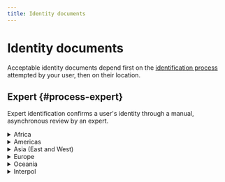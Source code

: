 ```yaml
---
title: Identity documents
---
```


# Identity documents

Acceptable identity documents depend first on the [identification process](../../../topics/users/identifications/index.mdx) attempted by your user, then on their location.

## Expert {#process-expert}

Expert identification confirms a user's identity through a manual, asynchronous review by an expert.

<details>
  <summary>Africa</summary>
  <div>
    <p>✓ Passports are accepted for all countries in Africa.<br />☒ Drivers licenses and residence permits aren't accepted for any country in Africa.</p>
    <table>
    <tr>
        <th>Country</th>
        <th>Identity card</th>
        <th>Passport</th>
    </tr>
    <tr>
        <td>🇩🇿 Algeria</td>
        <td>✓ Identity card</td>
        <td>✓ Passport</td>
    </tr>
    <tr>
        <td>🇦🇴 Angola</td>
        <td></td>
        <td>✓ Passport</td>
    </tr>
    <tr>
        <td>🇧🇯 Benin</td>
        <td></td>
        <td>✓ Passport</td>
    </tr>
    <tr>
        <td>🇧🇼 Botswana</td>
        <td>✓ Identity card</td>
        <td>✓ Passport</td>
    </tr>
    <tr>
        <td>🇧🇫 Burkina Faso</td>
        <td>✓ Identity card</td>
        <td>✓ Passport</td>
    </tr>
    <tr>
        <td>🇧🇮 Burundi</td>
        <td></td>
        <td>✓ Passport</td>
    </tr>
    <tr>
        <td>🇨🇻 Cabo Verde</td>
        <td>✓ Identity card</td>
        <td>✓ Passport</td>
    </tr>
    <tr>
        <td>🇨🇲 Cameroon</td>
        <td>✓ Identity card</td>
        <td>✓ Passport</td>
    </tr>
    <tr>
        <td>🇨🇫 Central African Republic</td>
        <td></td>
        <td>✓ Passport</td>
    </tr>
    <tr>
        <td>🇹🇩 Chad</td>
        <td>✓ Identity card</td>
        <td>✓ Passport</td>
    </tr>
    <tr>
        <td>🇰🇲 Comoros</td>
        <td>✓ Identity card</td>
        <td>✓ Passport</td>
    </tr>
    <tr>
        <td>🇨🇬 Congo</td>
        <td></td>
        <td>✓ Passport</td>
    </tr>
    <tr>
        <td>🇨🇩 Congo, Democratic Republic of the</td>
        <td></td>
        <td>✓ Passport</td>
    </tr>
    <tr>
        <td>🇨🇮 Côte d'Ivoire</td>
        <td>✓ Identity card</td>
        <td>✓ Passport</td>
    </tr>
    <tr>
        <td>🇩🇯 Djibouti</td>
        <td></td>
        <td>✓ Passport</td>
    </tr>
    <tr>
        <td>🇪🇬 Egypt</td>
        <td>✓ Identity card</td>
        <td>✓ Passport</td>
    </tr>
    <tr>
        <td>🇬🇶 Equatorial Guinea</td>
        <td></td>
        <td>✓ Passport</td>
    </tr>
    <tr>
        <td>🇪🇷 Eritrea</td>
        <td>✓ Identity card</td>
        <td>✓ Passport</td>
    </tr>
    <tr>
        <td>🇸🇿 Eswatini</td>
        <td></td>
        <td>✓ Passport</td>
    </tr>
    <tr>
        <td>🇪🇹 Ethiopia</td>
        <td>✓ Identity card</td>
        <td>✓ Passport</td>
    </tr>
    <tr>
        <td>🇬🇦 Gabon</td>
        <td>✓ Identity card</td>
        <td>✓ Passport</td>
    </tr>
    <tr>
        <td>🇬🇲 Gambia</td>
        <td></td>
        <td>✓ Passport</td>
    </tr>
    <tr>
        <td>🇬🇭 Ghana</td>
        <td>✓ Identity card</td>
        <td>✓ Passport</td>
    </tr>
    <tr>
        <td>🇬🇳 Guinea</td>
        <td>✓ Identity card</td>
        <td>✓ Passport</td>
    </tr>
    <tr>
        <td>🇬🇼 Guinea-Bissau</td>
        <td>✓ Identity card</td>
        <td>✓ Passport</td>
    </tr>
    <tr>
        <td>🇰🇪 Kenya</td>
        <td>✓ Identity card</td>
        <td>✓ Passport</td>
    </tr>
    <tr>
        <td>🇱🇸 Lesotho</td>
        <td>✓ Identity card</td>
        <td>✓ Passport</td>
    </tr>
    <tr>
        <td>🇱🇾 Libya</td>
        <td></td>
        <td>✓ Passport</td>
    </tr>
    <tr>
        <td>🇲🇬 Madagascar</td>
        <td></td>
        <td>✓ Passport</td>
    </tr>
    <tr>
        <td>🇲🇼 Malawi</td>
        <td>✓ Identity card</td>
        <td>✓ Passport</td>
    </tr>
    <tr>
        <td>🇲🇱 Mali</td>
        <td></td>
        <td>✓ Passport</td>
    </tr>
    <tr>
        <td>🇲🇷 Mauritania</td>
        <td></td>
        <td>✓ Passport</td>
    </tr>
    <tr>
        <td>🇲🇺 Mauritius</td>
        <td>✓ Identity card</td>
        <td>✓ Passport</td>
    </tr>
    <tr>
        <td>🇲🇦 Morocco</td>
        <td>✓ Identity card</td>
        <td>✓ Passport</td>
    </tr>
    <tr>
        <td>🇲🇿 Mozambique</td>
        <td>✓ Identity card</td>
        <td>✓ Passport</td>
    </tr>
    <tr>
        <td>🇳🇦 Namibia</td>
        <td>✓ Identity card</td>
        <td>✓ Passport</td>
    </tr>
    <tr>
        <td>🇳🇪 Niger</td>
        <td></td>
        <td>✓ Passport</td>
    </tr>
    <tr>
        <td>🇳🇬 Nigeria</td>
        <td>✓ Identity card</td>
        <td>✓ Passport</td>
    </tr>
    <tr>
        <td>🇷🇼 Rwanda</td>
        <td>✓ Identity card</td>
        <td>✓ Passport</td>
    </tr>
    <tr>
        <td>🇸🇹 Sao Tome and Principe</td>
        <td></td>
        <td>✓ Passport</td>
    </tr>
    <tr>
        <td>🇸🇳 Senegal</td>
        <td>✓ Identity card</td>
        <td>✓ Passport</td>
    </tr>
    <tr>
        <td>🇸🇨 Seychelles</td>
        <td></td>
        <td>✓ Passport</td>
    </tr>
    <tr>
        <td>🇸🇱 Sierra Leone</td>
        <td>✓ Identity card</td>
        <td>✓ Passport</td>
    </tr>
    <tr>
        <td>🇸🇴 Somalia</td>
        <td>✓ Identity card</td>
        <td>✓ Passport</td>
    </tr>
    <tr>
        <td>🇿🇦 South Africa</td>
        <td>✓ Identity card</td>
        <td>✓ Passport</td>
    </tr>
    <tr>
        <td>🇸🇸 South Sudan</td>
        <td>✓ Identity card</td>
        <td>✓ Passport</td>
    </tr>
    <tr>
        <td>🇸🇩 Sudan</td>
        <td></td>
        <td>✓ Passport</td>
    </tr>
    <tr>
        <td>🇹🇿 Tanzania, United Republic of</td>
        <td></td>
        <td>✓ Passport</td>
    </tr>
    <tr>
        <td>🇹🇬 Togo</td>
        <td></td>
        <td>✓ Passport</td>
    </tr>
    <tr>
        <td>🇹🇳 Tunisia</td>
        <td></td>
        <td>✓ Passport</td>
    </tr>
    <tr>
        <td>🇺🇬 Uganda</td>
        <td></td>
        <td>✓ Passport</td>
    </tr>
    <tr>
        <td>🇿🇲 Zambia</td>
        <td></td>
        <td>✓ Passport</td>
    </tr>
    <tr>
        <td>🇿🇼 Zimbabwe</td>
        <td>✓ Identity card</td>
        <td>✓ Passport</td>
    </tr>
    </table>
  </div>
</details>

<details>
  <summary>Americas</summary>
  <div>
    <p>☒ Drivers licenses and residence permits aren't accepted for any country in the Americas.</p>
    <table>
    <tr>
        <th>Country</th>
        <th>Identity card</th>
        <th>Passport</th>
    </tr>
    <tr>
        <td>Anguilla</td>
        <td></td>
        <td>✓ Passport</td>
    </tr>
    <tr>
        <td>Antigua and Barbuda</td>
        <td></td>
        <td>✓ Passport</td>
    </tr>
    <tr>
        <td>Argentina</td>
        <td>✓ Identity card</td>
        <td>✓ Passport</td>
    </tr>
    <tr>
        <td>Aruba</td>
        <td>✓ Identity card</td>
        <td></td>
    </tr>
    <tr>
        <td>Bahamas</td>
        <td>✓ Identity card</td>
        <td>✓ Passport</td>
    </tr>
    <tr>
        <td>Barbados</td>
        <td>✓ Identity card</td>
        <td>✓ Passport</td>
    </tr>
    <tr>
        <td>Belize</td>
        <td></td>
        <td>✓ Passport</td>
    </tr>
    <tr>
        <td>Bermuda</td>
        <td></td>
        <td>✓ Passport</td>
    </tr>
    <tr>
        <td>Bolivia</td>
        <td>✓ Identity card</td>
        <td>✓ Passport</td>
    </tr>
    <tr>
        <td>Bonaire, Sint Eustatius, and Saba</td>
        <td>✓ Identity card</td>
        <td></td>
    </tr>
    <tr>
        <td>Brazil</td>
        <td>✓ Identity card</td>
        <td>✓ Passport</td>
    </tr>
    <tr>
        <td>Canada</td>
        <td>✓ Identity card</td>
        <td>✓ Passport</td>
    </tr>
    <tr>
        <td>Cayman Islands</td>
        <td></td>
        <td>✓ Passport</td>
    </tr>
    <tr>
        <td>Chile</td>
        <td>✓ Identity card</td>
        <td>✓ Passport</td>
    </tr>
    <tr>
        <td>Colombia</td>
        <td>✓ Identity card</td>
        <td>✓ Passport</td>
    </tr>
    <tr>
        <td>Costa Rica</td>
        <td>✓ Identity card</td>
        <td>✓ Passport</td>
    </tr>
    <tr>
        <td>Croatia</td>
        <td>✓ Identity card</td>
        <td>✓ Passport</td>
    </tr>
    <tr>
        <td>Cuba</td>
        <td>✓ Identity card</td>
        <td>✓ Passport</td>
    </tr>
    <tr>
        <td>Curaçao</td>
        <td>✓ Identity card</td>
        <td></td>
    </tr>
    <tr>
        <td>Dominica</td>
        <td>✓ Identity card</td>
        <td>✓ Passport</td>
    </tr>
    <tr>
        <td>Dominican Republic</td>
        <td>✓ Identity card</td>
        <td>✓ Passport</td>
    </tr>
    <tr>
        <td>Ecuador</td>
        <td>✓ Identity card</td>
        <td>✓ Passport</td>
    </tr>
    <tr>
        <td>El Salvador</td>
        <td>✓ Identity card</td>
        <td>✓ Passport</td>
    </tr>
    <tr>
        <td>French Polynesia</td>
        <td>✓ Identity card</td>
        <td></td>
    </tr>
    <tr>
        <td>Grenada</td>
        <td></td>
        <td>✓ Passport</td>
    </tr>
    <tr>
        <td>Guatemala</td>
        <td>✓ Identity card</td>
        <td>✓ Passport</td>
    </tr>
    <tr>
        <td>Guyana</td>
        <td>✓ Identity card</td>
        <td>✓ Passport</td>
    </tr>
    <tr>
        <td>Haiti</td>
        <td></td>
        <td>✓ Passport</td>
    </tr>
    <tr>
        <td>Honduras</td>
        <td>✓ Identity card</td>
        <td>✓ Passport</td>
    </tr>
    <tr>
        <td>Hungary</td>
        <td>✓ Identity card</td>
        <td>✓ Passport</td>
    </tr>
    <tr>
        <td>Jamaica</td>
        <td>✓ Identity card</td>
        <td>✓ Passport</td>
    </tr>
    <tr>
        <td>Mexico</td>
        <td>✓ Identity card</td>
        <td>✓ Passport</td>
    </tr>
    <tr>
        <td>Montserrat</td>
        <td></td>
        <td>✓ Passport</td>
    </tr>
    <tr>
        <td>Nicaragua</td>
        <td></td>
        <td>✓ Passport</td>
    </tr>
    <tr>
        <td>Panama</td>
        <td>✓ Identity card</td>
        <td>✓ Passport</td>
    </tr>
    <tr>
        <td>Paraguay</td>
        <td>✓ Identity card</td>
        <td>✓ Passport</td>
    </tr>
    <tr>
        <td>Peru</td>
        <td>✓ Identity card</td>
        <td>✓ Passport</td>
    </tr>
    <tr>
        <td>Saint Kitts and Nevis</td>
        <td></td>
        <td>✓ Passport</td>
    </tr>
    <tr>
        <td>Saint Lucia</td>
        <td></td>
        <td>✓ Passport</td>
    </tr>
    <tr>
        <td>Saint Vincent and the Grenadines</td>
        <td></td>
        <td>✓ Passport</td>
    </tr>
    <tr>
        <td>Sint Maarten</td>
        <td></td>
        <td></td>
    </tr>
    <tr>
        <td>Suriname</td>
        <td></td>
        <td>✓ Passport</td>
    </tr>
    <tr>
        <td>Trinidad and Tobago</td>
        <td>✓ Identity card</td>
        <td>✓ Passport</td>
    </tr>
    <tr>
        <td>Turks and Caicos Islands</td>
        <td></td>
        <td>✓ Passport</td>
    </tr>
    <tr>
        <td>United States of America</td>
        <td></td>
        <td></td>
    </tr>
    <tr>
        <td>Uruguay</td>
        <td>✓ Identity card</td>
        <td>✓ Passport</td>
    </tr>
    <tr>
        <td>Venezuela</td>
        <td>✓ Identity card</td>
        <td>✓ Passport</td>
    </tr>
    <tr>
        <td>Virgin Islands (British)</td>
        <td></td>
        <td>✓ Passport</td>
    </tr>
    </table>
  </div>
</details>

<details>
  <summary>Asia (East and West)</summary>
  <div>
    <p>✓ Passports are accepted for all countries in East and West Asia.<br />☒ Drivers licenses and residence permits aren't accepted for any country in East or West Asia.</p>
    <table>
    <tr>
        <th>Country</th>
        <th>Identity card</th>
        <th>Passport</th>
    </tr>
    <tr>
        <td>Afghanistan</td>
        <td></td>
        <td>✓ Passport</td>
    </tr>
    <tr>
        <td>Bahrain</td>
        <td>✓ Identity card</td>
        <td>✓ Passport</td>
    </tr>
    <tr>
        <td>Bangladesh</td>
        <td></td>
        <td>✓ Passport</td>
    </tr>
    <tr>
        <td>Bhutan</td>
        <td>✓ Identity card</td>
        <td>✓ Passport</td>
    </tr>
    <tr>
        <td>Brunei Darussalam</td>
        <td>✓ Identity card</td>
        <td>✓ Passport</td>
    </tr>
    <tr>
        <td>Cambodia</td>
        <td>✓ Identity card</td>
        <td>✓ Passport</td>
    </tr>
    <tr>
        <td>China</td>
        <td>✓ Identity card</td>
        <td>✓ Passport</td>
    </tr>
    <tr>
        <td>Holy See</td>
        <td></td>
        <td>✓ Passport</td>
    </tr>
    <tr>
        <td>Hong Kong</td>
        <td>✓ Identity card</td>
        <td>✓ Passport</td>
    </tr>
    <tr>
        <td>India</td>
        <td>✓ Identity card</td>
        <td>✓ Passport</td>
    </tr>
    <tr>
        <td>Indonesia</td>
        <td>✓ Identity card</td>
        <td>✓ Passport</td>
    </tr>
    <tr>
        <td>Iran</td>
        <td>✓ Identity card</td>
        <td>✓ Passport</td>
    </tr>
    <tr>
        <td>Iraq</td>
        <td>✓ Identity card</td>
        <td>✓ Passport</td>
    </tr>
    <tr>
        <td>Israel</td>
        <td>✓ Identity card</td>
        <td>✓ Passport</td>
    </tr>
    <tr>
        <td>Japan</td>
        <td></td>
        <td>✓ Passport</td>
    </tr>
    <tr>
        <td>Jordan</td>
        <td></td>
        <td>✓ Passport</td>
    </tr>
    <tr>
        <td>Kazakhstan</td>
        <td>✓ Identity card</td>
        <td>✓ Passport</td>
    </tr>
    <tr>
        <td>Kuwait</td>
        <td>✓ Identity card</td>
        <td>✓ Passport</td>
    </tr>
    <tr>
        <td>Kyrgyzstan</td>
        <td>✓ Identity card</td>
        <td>✓ Passport</td>
    </tr>
    <tr>
        <td>Lao People's Democratic Republic</td>
        <td>✓ Identity card</td>
        <td>✓ Passport</td>
    </tr>
    <tr>
        <td>Lebanon</td>
        <td></td>
        <td>✓ Passport</td>
    </tr>
    <tr>
        <td>Macao</td>
        <td>✓ Identity card</td>
        <td>✓ Passport</td>
    </tr>
    <tr>
        <td>Malaysia</td>
        <td>✓ Identity card</td>
        <td>✓ Passport</td>
    </tr>
    <tr>
        <td>Maldives</td>
        <td></td>
        <td>✓ Passport</td>
    </tr>
    <tr>
        <td>Mongolia</td>
        <td>✓ Identity card</td>
        <td>✓ Passport</td>
    </tr>
    <tr>
        <td>Myanmar</td>
        <td>✓ Identity card</td>
        <td>✓ Passport</td>
    </tr>
    <tr>
        <td>Nepal</td>
        <td>✓ Identity card</td>
        <td>✓ Passport</td>
    </tr>
    <tr>
        <td>North Korea (Democratic People's Republic)</td>
        <td></td>
        <td>✓ Passport</td>
    </tr>
    <tr>
        <td>Oman</td>
        <td>✓ Identity card</td>
        <td>✓ Passport</td>
    </tr>
    <tr>
        <td>Pakistan</td>
        <td>✓ Identity card</td>
        <td>✓ Passport</td>
    </tr>
    <tr>
        <td>Palestine</td>
        <td></td>
        <td>✓ Passport</td>
    </tr>
    <tr>
        <td>Philippines</td>
        <td>✓ Identity card</td>
        <td>✓ Passport</td>
    </tr>
    <tr>
        <td>Qatar</td>
        <td>✓ Identity card</td>
        <td>✓ Passport</td>
    </tr>
    <tr>
        <td>Russian Federation</td>
        <td>✓ Identity card</td>
        <td>✓ Passport</td>
    </tr>
    <tr>
        <td>Saudi Arabia</td>
        <td></td>
        <td>✓ Passport</td>
    </tr>
    <tr>
        <td>Singapore</td>
        <td>✓ Identity card</td>
        <td>✓ Passport</td>
    </tr>
    <tr>
        <td>South Korea (Republic)</td>
        <td></td>
        <td>✓ Passport</td>
    </tr>
    <tr>
        <td>Sri Lanka</td>
        <td>✓ Identity card</td>
        <td>✓ Passport</td>
    </tr>
    <tr>
        <td>Syrian Arab Republic</td>
        <td></td>
        <td>✓ Passport</td>
    </tr>
    <tr>
        <td>Taiwan</td>
        <td></td>
        <td>✓ Passport</td>
    </tr>
    <tr>
        <td>Tajikistan</td>
        <td></td>
        <td>✓ Passport</td>
    </tr>
    <tr>
        <td>Thailand</td>
        <td>✓ Identity card</td>
        <td>✓ Passport</td>
    </tr>
    <tr>
        <td>Timor-Leste</td>
        <td></td>
        <td>✓ Passport</td>
    </tr>
    <tr>
        <td>Turkmenistan</td>
        <td></td>
        <td>✓ Passport</td>
    </tr>
    <tr>
        <td>Uzbekistan</td>
        <td></td>
        <td>✓ Passport</td>
    </tr>
    <tr>
        <td>Viet Nam</td>
        <td></td>
        <td>✓ Passport</td>
    </tr>
    <tr>
        <td>Yemen</td>
        <td></td>
        <td>✓ Passport</td>
    </tr>
    </table>
  </div>
</details>

<details>
  <summary>Europe</summary>
  <div>
    <table>
    <tr>
        <th>Country</th>
        <th>Identity card</th>
        <th>Passport</th>
        <th>Drivers license</th>
        <th>Residence permit</th>
    </tr>
    <tr>
        <td>Albania</td>
        <td>✓ Identity card</td>
        <td>✓ Passport</td>
        <td></td>
        <td></td>
    </tr>
    <tr>
        <td>Andorra</td>
        <td></td>
        <td>✓ Passport</td>
        <td></td>
        <td></td>
    </tr>
    <tr>
        <td>Armenia</td>
        <td></td>
        <td>✓ Passport</td>
        <td></td>
        <td></td>
    </tr>
    <tr>
        <td>Austria</td>
        <td>✓ Identity card</td>
        <td>✓ Passport</td>
        <td></td>
        <td>✓ Residence permit</td>
    </tr>
    <tr>
        <td>Azerbaijan</td>
        <td>✓ Identity card</td>
        <td>✓ Passport</td>
        <td></td>
        <td></td>
    </tr>
    <tr>
        <td>Belarus</td>
        <td></td>
        <td>✓ Passport</td>
        <td></td>
        <td></td>
    </tr>
    <tr>
        <td>Belgium</td>
        <td>✓ Identity card</td>
        <td>✓ Passport</td>
        <td></td>
        <td>✓ Residence permit</td>
    </tr>
    <tr>
        <td>Bosnia and Herzegovina</td>
        <td>✓ Identity card</td>
        <td>✓ Passport</td>
        <td></td>
        <td></td>
    </tr>
    <tr>
        <td>Bulgaria</td>
        <td>✓ Identity card</td>
        <td>✓ Passport</td>
        <td></td>
        <td></td>
    </tr>
    <tr>
        <td>Cyprus</td>
        <td>✓ Identity card</td>
        <td>✓ Passport</td>
        <td></td>
        <td>✓ Residence permit</td>
    </tr>
    <tr>
        <td>Czechia</td>
        <td>✓ Identity card</td>
        <td>✓ Passport</td>
        <td></td>
        <td></td>
    </tr>
    <tr>
        <td>Denmark</td>
        <td></td>
        <td>✓ Passport</td>
        <td></td>
        <td></td>
    </tr>
    <tr>
        <td>Estonia</td>
        <td>✓ Identity card</td>
        <td>✓ Passport</td>
        <td></td>
        <td>✓ Residence permit</td>
    </tr>
    <tr>
        <td>Finland</td>
        <td>✓ Identity card</td>
        <td>✓ Passport</td>
        <td></td>
        <td>✓ Residence permit</td>
    </tr>
    <tr>
        <td>France</td>
        <td>✓ Identity card</td>
        <td>✓ Passport</td>
        <td></td>
        <td>✓ Residence permit</td>
    </tr>
    <tr>
        <td>Georgia</td>
        <td>✓ Identity card</td>
        <td>✓ Passport</td>
        <td></td>
        <td></td>
    </tr>
    <tr>
        <td>Germany</td>
        <td>✓ Identity card</td>
        <td>✓ Passport</td>
        <td></td>
        <td>✓ Residence permit</td>
    </tr>
    <tr>
        <td>Gibraltar</td>
        <td>✓ Identity card</td>
        <td>✓ Passport</td>
        <td></td>
        <td></td>
    </tr>
    <tr>
        <td>Greece</td>
        <td>✓ Identity card</td>
        <td>✓ Passport</td>
        <td></td>
        <td></td>
    </tr>
    <tr>
        <td>Iceland</td>
        <td></td>
        <td>✓ Passport</td>
        <td></td>
        <td></td>
    </tr>
    <tr>
        <td>Ireland</td>
        <td>✓ Identity card</td>
        <td>✓ Passport</td>
        <td></td>
        <td></td>
    </tr>
    <tr>
        <td>Italy</td>
        <td>✓ Identity card</td>
        <td>✓ Passport</td>
        <td></td>
        <td>✓ Residence permit</td>
    </tr>
    <tr>
        <td>Kosovo</td>
        <td>✓ Identity card</td>
        <td>✓ Passport</td>
        <td></td>
        <td></td>
    </tr>
    <tr>
        <td>Kosovo (UNMIK)</td>
        <td>✓ Identity card</td>
        <td></td>
        <td></td>
        <td></td>
    </tr>
    <tr>
        <td>Latvia</td>
        <td>✓ Identity card</td>
        <td>✓ Passport</td>
        <td></td>
        <td>✓ Residence permit</td>
    </tr>
    <tr>
        <td>Liechtenstein</td>
        <td>✓ Identity card</td>
        <td>✓ Passport</td>
        <td></td>
        <td></td>
    </tr>
    <tr>
        <td>Lithuania</td>
        <td>✓ Identity card</td>
        <td>✓ Passport</td>
        <td></td>
        <td>✓ Residence permit</td>
    </tr>
    <tr>
        <td>Luxembourg</td>
        <td>✓ Identity card</td>
        <td>✓ Passport</td>
        <td></td>
        <td>✓ Residence permit</td>
    </tr>
    <tr>
        <td>Malta</td>
        <td>✓ Identity card</td>
        <td>✓ Passport</td>
        <td></td>
        <td>✓ Residence permit</td>
    </tr>
    <tr>
        <td>Moldova</td>
        <td>✓ Identity card</td>
        <td>✓ Passport</td>
        <td></td>
        <td></td>
    </tr>
    <tr>
        <td>Monaco</td>
        <td>✓ Identity card</td>
        <td>✓ Passport</td>
        <td></td>
        <td></td>
    </tr>
    <tr>
        <td>Montenegro</td>
        <td>✓ Identity card</td>
        <td>✓ Passport</td>
        <td></td>
        <td></td>
    </tr>
    <tr>
        <td>Netherlands</td>
        <td>✓ Identity card</td>
        <td>✓ Passport</td>
        <td>✓ Drivers license</td>
        <td></td>
    </tr>
    <tr>
        <td>North Macedonia</td>
        <td>✓ Identity card</td>
        <td>✓ Passport</td>
        <td></td>
        <td></td>
    </tr>
    <tr>
        <td>Norway</td>
        <td>✓ Identity card</td>
        <td>✓ Passport</td>
        <td></td>
        <td></td>
    </tr>
    <tr>
        <td>Poland</td>
        <td>✓ Identity card</td>
        <td>✓ Passport</td>
        <td></td>
        <td></td>
    </tr>
    <tr>
        <td>Portugal</td>
        <td>✓ Identity card</td>
        <td>✓ Passport</td>
        <td></td>
        <td>✓ Residence permit</td>
    </tr>
    <tr>
        <td>Romania</td>
        <td>✓ Identity card</td>
        <td>✓ Passport</td>
        <td></td>
        <td></td>
    </tr>
    <tr>
        <td>San Marino</td>
        <td>✓ Identity card</td>
        <td>✓ Passport</td>
        <td></td>
        <td></td>
    </tr>
    <tr>
        <td>Serbia</td>
        <td>✓ Identity card</td>
        <td>✓ Passport</td>
        <td></td>
        <td></td>
    </tr>
    <tr>
        <td>Slovakia</td>
        <td>✓ Identity card</td>
        <td>✓ Passport</td>
        <td></td>
        <td>✓ Residence permit</td>
    </tr>
    <tr>
        <td>Slovenia</td>
        <td>✓ Identity card</td>
        <td>✓ Passport</td>
        <td></td>
        <td>✓ Residence permit</td>
    </tr>
    <tr>
        <td>Spain</td>
        <td>✓ Identity card</td>
        <td>✓ Passport</td>
        <td></td>
        <td>✓ Residence permit</td>
    </tr>
    <tr>
        <td>Sweden</td>
        <td>✓ Identity card</td>
        <td>✓ Passport</td>
        <td></td>
        <td></td>
    </tr>
    <tr>
        <td>Switzerland</td>
        <td>✓ Identity card</td>
        <td>✓ Passport</td>
        <td></td>
        <td></td>
    </tr>
    <tr>
        <td>Turkey</td>
        <td>✓ Identity card</td>
        <td>✓ Passport</td>
        <td></td>
        <td></td>
    </tr>
    <tr>
        <td>Ukraine</td>
        <td>✓ Identity card</td>
        <td>✓ Passport</td>
        <td></td>
        <td></td>
    </tr>
    <tr>
        <td>United Arab Emirates</td>
        <td>✓ Identity card</td>
        <td>✓ Passport</td>
        <td></td>
        <td></td>
    </tr>
    <tr>
        <td>United Kingdom</td>
        <td>✓ Identity card</td>
        <td>✓ Passport</td>
        <td></td>
        <td></td>
    </tr>
    <tr>
        <td>United Nations Organization</td>
        <td>✓ Identity card</td>
        <td></td>
        <td></td>
        <td></td>
    </tr>
    </table>
  </div>
</details>

<details>
  <summary>Oceania</summary>
  <div>
    <p>✓ Passports are accepted for all countries in Oceania.<br />☒ Drivers licenses and residence permits aren't accepted for any country in Oceania.</p>
    <table>
    <tr>
        <th>Country</th>
        <th>Identity card</th>
        <th>Passport</th>
    </tr>
    <tr>
        <td>Fiji</td>
        <td></td>
        <td>✓ Passport</td>
    </tr>
    <tr>
        <td>Kiribati</td>
        <td></td>
        <td>✓ Passport</td>
    </tr>
    <tr>
        <td>Micronesia</td>
        <td></td>
        <td>✓ Passport</td>
    </tr>
    <tr>
        <td>Nauru</td>
        <td></td>
        <td>✓ Passport</td>
    </tr>
    <tr>
        <td>New Zealand</td>
        <td>✓ Identity card</td>
        <td>✓ Passport</td>
    </tr>
    <tr>
        <td>Palau</td>
        <td></td>
        <td>✓ Passport</td>
    </tr>
    <tr>
        <td>Papua New Guinea</td>
        <td>✓ Identity card</td>
        <td>✓ Passport</td>
    </tr>
    <tr>
        <td>Saint Helena, Ascension, and Tristan da Cunha</td>
        <td></td>
        <td>✓ Passport</td>
    </tr>
    <tr>
        <td>Samoa</td>
        <td></td>
        <td>✓ Passport</td>
    </tr>
    <tr>
        <td>Solomon Islands</td>
        <td></td>
        <td>✓ Passport</td>
    </tr>
    <tr>
        <td>Tonga</td>
        <td></td>
        <td>✓ Passport</td>
    </tr>
    <tr>
        <td>Tuvalu</td>
        <td></td>
        <td>✓ Passport</td>
    </tr>
    <tr>
        <td>Vanuatu</td>
        <td></td>
        <td>✓ Passport</td>
    </tr>
    </table>
  </div>
</details>

<details>
  <summary>Interpol</summary>
  <div>
    <table>
    <tr>
        <th>Document</th>
        <th>Identity card</th>
        <th>Passport</th>
        <th>Drivers license</th>
        <th>Residence permit</th>
    </tr>
    <tr>
        <td>Interpol Travel Document</td>
        <td>✓ Identity card</td>
        <td>✓ Passport</td>
        <td></td>
        <td></td>
    </tr>
    </table>
  </div>
</details>